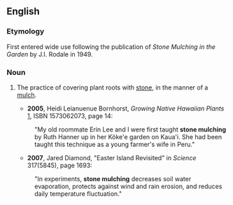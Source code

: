 ==English==
===Etymology===

First entered wide use following the publication of ''Stone Mulching in the Garden'' by J.I. Rodale in 1949.

===Noun===
{{en-noun|sg=[[stone]] [[mulching]]|-}}

# {{horticulture}} The practice of covering plant roots with [[stone]], in the manner of a [[mulch]].
#*'''2005''',  Heidi Leianuenue Bornhorst, ''Growing Native Hawaiian Plants'' [http://books.google.com/books?id=n-OESYDpr6wC&pg=PA14], ISBN 1573062073, page 14:
#:"My old roommate Erin Lee and I were first taught '''stone mulching''' by Ruth Hanner up in her Köke'e garden on Kaua'i. She had been taught this technique as a young farmer's wife in Peru."
#*'''2007''', Jared Diamond, "Easter Island Revisited" in ''Science'' 317(5845), page 1693:
#:"In experiments, '''stone mulching''' decreases soil water evaporation, protects against wind and rain erosion, and reduces daily temperature fluctuation."
